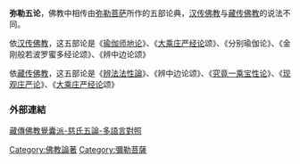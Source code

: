 {{unreferenced|time=2017-07-30T14:19:19+00:00}}
'''弥勒五论'''，佛教中相传由[[弥勒菩萨|弥勒菩萨]]所作的五部论典，[[汉传佛教|汉传佛教]]与[[藏传佛教|藏传佛教]]的说法不同。

依[[汉传佛教|汉传佛教]]，这五部论是《[[瑜伽師地論|瑜伽师地论]]》、《[[大乘庄严经论|大乘庄严经论]]颂》、《分别瑜伽论》、《金刚般若波罗蜜多经论颂》、《辨中边论颂》

依[[藏传佛教|藏传佛教]]，这五部论是《[[辨法法性論|辨法法性論]]》、《辨中边论颂》、《[[寶性論|究竟一乘宝性论]]》、《[[現觀莊嚴論|现观庄严论]]》、《[[大乘庄严经论|大乘庄严经论]]颂》

===外部連結===
[https://jonangdharma.org/maitreya-cn/ 藏傳佛教覺囊派-慈氏五論-多語言對照] {{Wayback|url=https://jonangdharma.org/maitreya-cn/ |date=20220616063453 }}

{{佛教小作品}}

[[Category:佛教論著|Category:佛教論著]]
[[Category:彌勒菩薩|Category:彌勒菩薩]]
